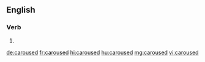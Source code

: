 ==English==

===Verb===
{{head|en|verb form}}

# {{en-past of|carouse}}

[[de:caroused]]
[[fr:caroused]]
[[hi:caroused]]
[[hu:caroused]]
[[mg:caroused]]
[[vi:caroused]]